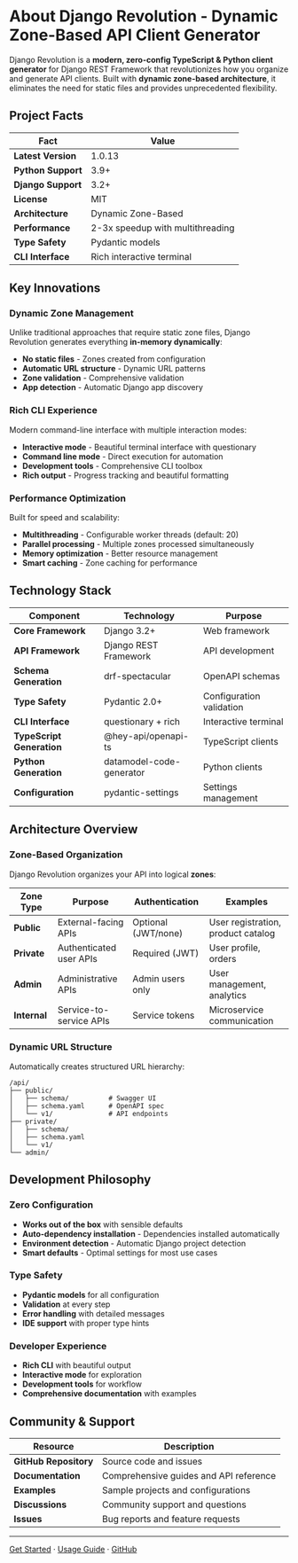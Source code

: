 # About Django Revolution - Dynamic Zone-Based API Client Generator

Django Revolution is a **modern, zero-config TypeScript & Python client generator** for Django REST Framework that revolutionizes how you organize and generate API clients. Built with **dynamic zone-based architecture**, it eliminates the need for static files and provides unprecedented flexibility.

## Project Facts

| Fact | Value |
|------|-------|
| **Latest Version** | 1.0.13 |
| **Python Support** | 3.9+ |
| **Django Support** | 3.2+ |
| **License** | MIT |
| **Architecture** | Dynamic Zone-Based |
| **Performance** | 2-3x speedup with multithreading |
| **Type Safety** | Pydantic models |
| **CLI Interface** | Rich interactive terminal |

## Key Innovations

### Dynamic Zone Management
Unlike traditional approaches that require static zone files, Django Revolution generates everything **in-memory dynamically**:

- **No static files** - Zones created from configuration
- **Automatic URL structure** - Dynamic URL patterns
- **Zone validation** - Comprehensive validation
- **App detection** - Automatic Django app discovery

### Rich CLI Experience
Modern command-line interface with multiple interaction modes:

- **Interactive mode** - Beautiful terminal interface with questionary
- **Command line mode** - Direct execution for automation
- **Development tools** - Comprehensive CLI toolbox
- **Rich output** - Progress tracking and beautiful formatting

### Performance Optimization
Built for speed and scalability:

- **Multithreading** - Configurable worker threads (default: 20)
- **Parallel processing** - Multiple zones processed simultaneously
- **Memory optimization** - Better resource management
- **Smart caching** - Zone caching for performance

## Technology Stack

| Component | Technology | Purpose |
|-----------|------------|---------|
| **Core Framework** | Django 3.2+ | Web framework |
| **API Framework** | Django REST Framework | API development |
| **Schema Generation** | drf-spectacular | OpenAPI schemas |
| **Type Safety** | Pydantic 2.0+ | Configuration validation |
| **CLI Interface** | questionary + rich | Interactive terminal |
| **TypeScript Generation** | @hey-api/openapi-ts | TypeScript clients |
| **Python Generation** | datamodel-code-generator | Python clients |
| **Configuration** | pydantic-settings | Settings management |

## Architecture Overview

### Zone-Based Organization
Django Revolution organizes your API into logical **zones**:

| Zone Type | Purpose | Authentication | Examples |
|-----------|---------|----------------|----------|
| **Public** | External-facing APIs | Optional (JWT/none) | User registration, product catalog |
| **Private** | Authenticated user APIs | Required (JWT) | User profile, orders |
| **Admin** | Administrative APIs | Admin users only | User management, analytics |
| **Internal** | Service-to-service APIs | Service tokens | Microservice communication |

### Dynamic URL Structure
Automatically creates structured URL hierarchy:

```
/api/
├── public/
│   ├── schema/          # Swagger UI
│   ├── schema.yaml      # OpenAPI spec
│   └── v1/              # API endpoints
├── private/
│   ├── schema/
│   ├── schema.yaml
│   └── v1/
└── admin/
```

## Development Philosophy

### Zero Configuration
- **Works out of the box** with sensible defaults
- **Auto-dependency installation** - Dependencies installed automatically
- **Environment detection** - Automatic Django project detection
- **Smart defaults** - Optimal settings for most use cases

### Type Safety
- **Pydantic models** for all configuration
- **Validation** at every step
- **Error handling** with detailed messages
- **IDE support** with proper type hints

### Developer Experience
- **Rich CLI** with beautiful output
- **Interactive mode** for exploration
- **Development tools** for workflow
- **Comprehensive documentation** with examples

## Community & Support

| Resource | Description |
|----------|-------------|
| **GitHub Repository** | Source code and issues |
| **Documentation** | Comprehensive guides and API reference |
| **Examples** | Sample projects and configurations |
| **Discussions** | Community support and questions |
| **Issues** | Bug reports and feature requests |

---

[Get Started](/docs/installation) · [Usage Guide](/docs/usage) · [GitHub](https://github.com/markolofsen/django-revolution) 